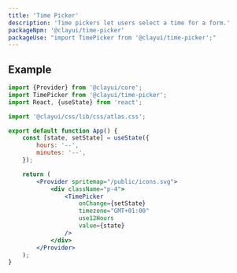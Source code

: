 ```yaml
---
title: 'Time Picker'
description: 'Time pickers let users select a time for a form.'
packageNpm: '@clayui/time-picker'
packageUse: "import TimePicker from '@clayui/time-picker';"
---
```


## Example

```jsx preview
import {Provider} from '@clayui/core';
import TimePicker from '@clayui/time-picker';
import React, {useState} from 'react';

import '@clayui/css/lib/css/atlas.css';

export default function App() {
	const [state, setState] = useState({
		hours: '--',
		minutes: '--',
	});

	return (
		<Provider spritemap="/public/icons.svg">
			<div className="p-4">
				<TimePicker
					onChange={setState}
					timezone="GMT+01:00"
					use12Hours
					value={state}
				/>
			</div>
		</Provider>
	);
}
```
